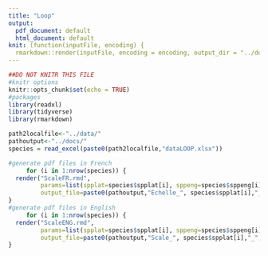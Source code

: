 ```yaml
---
title: "Loop"
output:
  pdf_document: default
  html_document: default
knit: (function(inputFile, encoding) {
  rmarkdown::render(inputFile, encoding = encoding, output_dir = "../docs/") })
---
```


```r
##DO NOT KNITR THIS FILE
#knitr options
knitr::opts_chunk$set(echo = TRUE)
#packages
library(readxl)
library(tidyverse)
library(rmarkdown)
```

```r
path2localfile<-"../data/"
pathoutput<-"../docs/"
species = read_excel(paste0(path2localfile,"dataLOOP.xlsx"))
```

```r
#generate pdf files in French
     for (i in 1:nrow(species)) {
  render("ScaleFR.rmd", 
         params=list(spplat=species$spplat[i], sppeng=species$sppeng[i], sex=species$sex[i], sppfr=species$sppfr[i]),
         output_file=paste0(pathoutput,"Echelle_", species$spplat[i],"_", species$sex[i], ".pdf"))
}
#generate pdf files in English
     for (i in 1:nrow(species)) {
  render("ScaleENG.rmd", 
         params=list(spplat=species$spplat[i], sppeng=species$sppeng[i], sex=species$sex[i], sppfr=species$sppfr[i]),
         output_file=paste0(pathoutput,"Scale_", species$spplat[i],"_", species$sex[i], ".pdf"))
}
```

